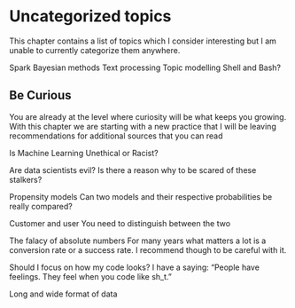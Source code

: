 # Uncategorized topics {#butter-knife}

This chapter contains a list of topics which I consider interesting but I am unable to currently categorize them anywhere.

Spark
Bayesian methods
Text processing
Topic modelling
Shell and Bash?

## Be Curious
You are already at the level where curiosity will be what keeps you growing. With this chapter we are starting with a new practice that I will be leaving recommendations for additional sources that you can read 

Is Machine Learning Unethical or Racist?

Are data scientists evil? Is there a reason why to be scared of these stalkers?

Propensity models
Can two models and their respective probabilities be really compared?

Customer and user
You need to distinguish between the two

The falacy of absolute numbers
For many years what matters a lot is a conversion rate or a success rate. I recommend though to be careful with it.

Should I focus on how my code looks?
I have a saying: "People have feelings. They feel when you code like sh_t."

Long and wide format of data
